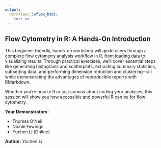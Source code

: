 ```yaml
---
output:
  workflowr::wflow_html:
    toc: no
---
```

 
## Flow Cytometry in R: A Hands-On Introduction

This beginner-friendly, hands-on workshop will guide users through a complete flow cytometry analysis workflow in R, from loading data to visualizing results. Through practical exercises, we’ll cover essential steps like generating histograms and scatterplots, extracting summary statistics, subsetting data, and performing dimension reduction and clustering—all while demonstrating the advantages of reproducible reports with RMarkdown. 

Whether you're new to R or just curious about coding your analyses, this session will show you how accessible and powerful R can be for flow cytometry.

**Your Demonstrators:**

- Thomas O'Neil   
- Nicole Fewings    
- Yuchen Li (Online)

**Author**: Yuchen Li





